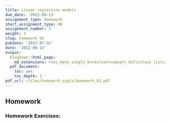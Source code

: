 ```yaml
---
title: Linear regression models
due_date: '2022-09-13'
assignment_type: Homework
short_assignment_type: HW
assignment_number: 3
weight: 3
slug: homework_03
pubdate: '2022-07-31'
date: '2022-09-13'
output:
  blogdown::html_page:
    md_extensions: +tex_math_single_backslash+compact_definition_lists
  pdf_document:
    toc: yes
    toc_depth: 3
pdf_url: /files/homework_asgts/homework_03.pdf
---
```

## Homework

### Homework Exercises:

